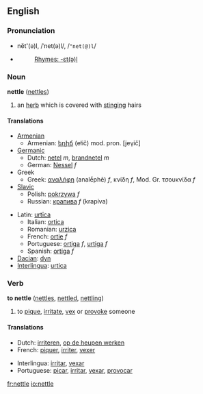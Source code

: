 ==English==
===Pronunciation===
*nĕt'(ə)l, /ˈnet(ə)l/, /<tt>"net(@)l</tt>/
*{{audio|en-us-nettle.ogg|Audio (US)}}
*:[[Rhymes:English:-ɛt(ə)l|Rhymes: -ɛt(ə)l]]

=== Noun ===
'''nettle''' ([[nettles]])

# an [[herb]] which is covered with [[sting]]ing hairs

==== Translations ====
{{top}}
*[[Armenian]]
**Armenian: [[եղիճ]] (ełič) mod. pron. [jeγič]
*[[Germanic]]
**Dutch: [[netel]] ''m'', [[brandnetel]] ''m'' 
**German: [[Nessel]] ''f''
*Greek
**Greek: [[αναλήφη]] (analḗphē) ''f'', κνίδη ''f'', Mod. Gr. τσουκνίδα ''f'' 
*[[Slavic]]
**Polish: [[pokrzywa]] ''f'' 
**Russian: [[крапива]] ''f'' (krapíva)
{{mid}}
*Latin: [[urtīca]] 
**Italian: [[ortica]] 
**Romanian: [[urzica]] 
**French: [[ortie]] ''f''
**Portuguese: [[ortiga]] ''f'', [[urtiga]] ''f''
**Spanish: [[ortiga]]  ''f''
*[[Dacian]]: [[dyn]] 
*[[Interlingua]]: [[urtica]] 
{{bottom}}

=== Verb ===
'''to nettle''' ([[nettles]], [[nettled]], [[nettling]])

# to [[pique]], [[irritate]], [[vex]] or [[provoke]] someone

==== Translations ====
{{top}}
*Dutch: [[irriteren]], [[op de heupen werken]]
*French: [[piquer]], [[irriter]], [[vexer]]
{{mid}}
*Interlingua: [[irritar]], [[vexar]]
*Portuguese: [[picar]], [[irritar]], [[vexar]], [[provocar]]
{{bottom}}

[[fr:nettle]]
[[io:nettle]]